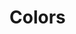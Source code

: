 
<Meta title="Design System/Assets/Colors" />

# Colors

<ColorPalette>
  <ColorItem
    title="blue-100"
    subtitle="theme.color.blue[100]"
    colors={[theme.color.blue[100]]}
  />
  <ColorItem
    title="blue-200"
    subtitle="theme.color.blue[200]"
    colors={[theme.color.blue[200]]}
  />
  <ColorItem
    title="blue-300"
    subtitle="theme.color.blue[300]"
    colors={[theme.color.blue[300]]}
  />
  <ColorItem
    title="red-100"
    subtitle="theme.color.red[100]"
    colors={[theme.color.red[100]]}
  />
  <ColorItem
    title="red-200"
    subtitle="theme.color.red[200]"
    colors={[theme.color.red[200]]}
  />
  <ColorItem
    title="Monochrome"
    colors={[
      theme.color.monochrome.[100],
      theme.color.monochrome.[200],
      theme.color.monochrome.[300],
      theme.color.monochrome.[400],
      theme.color.monochrome.[500],
      theme.color.monochrome.[600],
      theme.color.monochrome.[700],
      theme.color.monochrome.[800],
      theme.color.monochrome.[900],
    ]}
  />
</ColorPalette>
